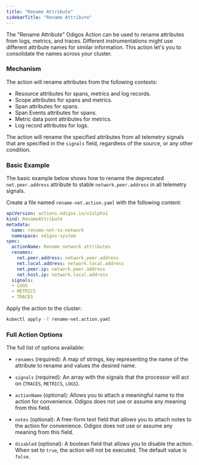 ```yaml
---
title: "Rename Attribute"
sidebarTitle: "Rename Attribute"
---
```


The "Rename Attribute" Odigos Action can be used to rename attributes from logs, metrics, and traces. Different instrumentations might use different attribute names for similar information. This action let's you to consolidate the names across your cluster.

### Mechanism

The action will rename attributes from the following contexts:

- Resource attributes for spans, metrics and log records.
- Scope attributes for spans and metrics.
- Span attributes for spans.
- Span Events attributes for spans.
- Metric data point attributes for metrics.
- Log record attributes for logs.

The action will rename the specified attributes from all telemetry signals that are specified in the `signals` field, regardless of the source, or any other condition.

### Basic Example

The basic example below shows how to rename the deprecated `net.peer.address` attribute to stable `network.peer.address` in all telemetry signals.

Create a file named `rename-net.action.yaml` with the following content:

```yaml
apiVersion: actions.odigos.io/v1alpha1
kind: RenameAttribute
metadata:
  name: rename-net-to-network
  namespace: odigos-system
spec:
  actionName: Rename network attributes
  renames:
    net.peer.address: network.peer.address
    net.local.address: network.local.address
    net.peer.ip: network.peer.address
    net.host.ip: network.local.address
  signals:
  - LOGS
  - METRICS
  - TRACES
```

Apply the action to the cluster:

```bash
kubectl apply -f rename-net.action.yaml
```

### Full Action Options

The full list of options available:

- `renames` (required): A map of strings, key representing the name of the attribute to rename and values the desired name. 

- `signals` (required): An array with the signals that the processor will act on (`TRACES`, `METRICS`, `LOGS`).

- `actionName` (optional): Allows you to attach a meaningful name to the action for convenience. Odigos does not use or assume any meaning from this field.

- `notes` (optional): A free-form text field that allows you to attach notes to the action for convenience. Odigos does not use or assume any meaning from this field.

- `disabled` (optional): A boolean field that allows you to disable the action. When set to `true`, the action will not be executed. The default value is `false`.

